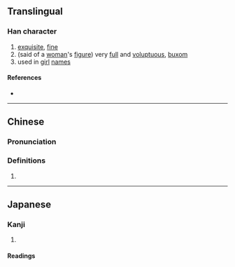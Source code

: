 {{character info/new}}
==Translingual==

===Han character===
{{Han char|rn=38|rad=女|as=04|sn=7|four=45400|canj=VQJ|ids=⿰女丰}}

# [[exquisite]], [[fine]]
# (said of a [[woman]]'s [[figure]]) very [[full]] and [[voluptuous]], [[buxom]]
# used in [[girl]] [[name]]s

====References====
* {{Han ref|kx=0257.070|dkj=06108|dj=0522.010|hdz=21029.060|uh=59A6|ud=22950|bh=CAB2|bd=51890}}

----

==Chinese==
{{zh-forms}}

===Pronunciation===
{{zh-pron
|m=fēng
|c=fung1
|mc=y
|oc=y
|ma=
|cat=a,pn
}}

===Definitions===
{{zh-hanzi}}

# {{rfdef|lang=zh}}

----

==Japanese==

===Kanji===
{{ja-kanji|grade=|rs=女04}}

# {{defn|lang=ja|sort=女04}}

====Readings====
{{ja-readings
|goon=ふ
|kanon=ほう
|kun=みめよ-い
}}